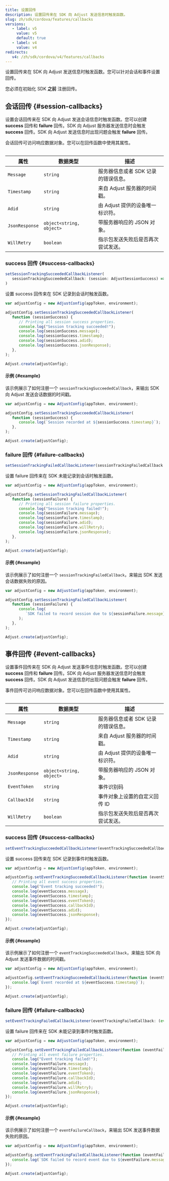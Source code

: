 ```yaml
---
title: 设置回传
description: 设置回传来在 SDK 向 Adjust 发送信息时触发函数。
slug: zh/sdk/cordova/features/callbacks
versions:
   - label: v5
     value: v5
     default: true
   - label: v4
     value: v4
redirects:
   v4: /zh/sdk/cordova/v4/features/callbacks
---
```


设置回传来在 SDK 向 Adjust 发送信息时触发函数。您可以针对会话和事件设置回传。

<Callout type="important">

您必须在初始化 SDK **之前** 注册回传。

</Callout>

## 会话回传 {#session-callbacks}

设置会话回传来在 SDK 向 Adjust 发送会话信息时触发函数。您可以创建 **success** 回传和 **failure** 回传。SDK 向 Adjust 服务器发送信息时会触发 **success** 回传。SDK 向 Adjust 发送信息时出现问题会触发 **failure** 回传。

会话回传可访问响应数据对象。您可以在回传函数中使用其属性。

<Table autoWidth="1,2,3">

| 属性           | 数据类型                 | 描述                                |
| -------------- | ------------------------ | ----------------------------------- |
| `Message`      | `string`                 | 服务器信息或者 SDK 记录的错误信息。 |
| `Timestamp`    | `string`                 | 来自 Adjust 服务器的时间戳。        |
| `Adid`         | `string`                 | 由 Adjust 提供的设备唯一标识符。    |
| `JsonResponse` | `object<string, object>` | 带服务器响应的 JSON 对象。          |
| `WillRetry`    | `boolean`                | 指示包发送失败后是否再次尝试发送。  |

</Table>

### success 回传 {#success-callbacks}

<CodeBlock title="方法签名">

```js
setSessionTrackingSucceededCallbackListener(
   sessionTrackingSucceededCallback: (session: AdjustSessionSuccess) => void
)
```

</CodeBlock>

设置 success 回传来在 SDK 记录到会话时触发函数。

```js
var adjustConfig = new AdjustConfig(appToken, environment);

adjustConfig.setSessionTrackingSucceededCallbackListener(
   function (sessionSuccess) {
      // Printing all session success properties.
      console.log("Session tracking succeeded!");
      console.log(sessionSuccess.message);
      console.log(sessionSuccess.timestamp);
      console.log(sessionSuccess.adid);
      console.log(sessionSuccess.jsonResponse);
   },
);

Adjust.create(adjustConfig);
```

#### 示例 {#example}

该示例展示了如何注册一个 `sessionTrackingSucceededCallback`，来输出 SDK 向 Adjust 发送会话数据的时间戳。

```js
var adjustConfig = new AdjustConfig(appToken, environment);

adjustConfig.setSessionTrackingSucceededCallbackListener(
   function (sessionSuccess) {
      console.log(`Session recorded at ${sessionSuccess.timestamp}`);
   },
);

Adjust.create(adjustConfig);
```

### failure 回传 {#failure-callbacks}

<CodeBlock title="方法签名">

```js
setSessionTrackingFailedCallbackListener(sessionTrackingFailedCallback: (session: AdjustSessionFailure) => void)
```

</CodeBlock>

设置 failure 回传来在 SDK 未能记录到会话时触发函数。

```js
var adjustConfig = new AdjustConfig(appToken, environment);

adjustConfig.setSessionTrackingFailedCallbackListener(
   function (sessionFailure) {
      // Printing all session failure properties.
      console.log("Session tracking failed!");
      console.log(sessionFailure.message);
      console.log(sessionFailure.timestamp);
      console.log(sessionFailure.adid);
      console.log(sessionFailure.willRetry);
      console.log(sessionFailure.jsonResponse);
   },
);

Adjust.create(adjustConfig);
```

#### 示例 {#example}

该示例展示了如何注册一个 `sessionTrackingFailedCallback`，来输出 SDK 发送会话数据失败的原因。

```js
var adjustConfig = new AdjustConfig(appToken, environment);

adjustConfig.setSessionTrackingFailedCallbackListener(
   function (sessionFailure) {
      console.log(
         `SDK failed to record session due to ${sessionFailure.message}`,
      );
   },
);

Adjust.create(adjustConfig);
```

## 事件回传 {#event-callbacks}

设置事件回传来在 SDK 向 Adjust 发送事件信息时触发函数。您可以创建 **success** 回传和 **failure** 回传。SDK 向 Adjust 服务器发送信息时会触发 **success** 回传。SDK 向 Adjust 发送信息时出现问题会触发 **failure** 回传。

事件回传可访问响应数据对象。您可以在回传函数中使用其属性。

<Table autoWidth="1,2,3">

| 属性           | 数据类型                 | 描述                                |
| -------------- | ------------------------ | ----------------------------------- |
| `Message`      | `string`                 | 服务器信息或者 SDK 记录的错误信息。 |
| `Timestamp`    | `string`                 | 来自 Adjust 服务器的时间戳。        |
| `Adid`         | `string`                 | 由 Adjust 提供的设备唯一标识符。    |
| `JsonResponse` | `object<string, object>` | 带服务器响应的 JSON 对象。          |
| `EventToken`   | `string`                 | 事件识别码                          |
| `CallbackId`   | `string`                 | 事件对象上设置的自定义回传 ID       |
| `WillRetry`    | `boolean`                | 指示包发送失败后是否再次尝试发送。  |

</Table>

### success 回传 {#success-callbacks}

<CodeBlock title="方法签名">

```js
setEventTrackingSucceededCallbackListener(eventTrackingSucceededCallback: (event: AdjustEventSuccess) => void)
```

</CodeBlock>

设置 success 回传来在 SDK 记录到事件时触发函数。

```js
var adjustConfig = new AdjustConfig(appToken, environment);

adjustConfig.setEventTrackingSucceededCallbackListener(function (eventSuccess) {
   // Printing all event success properties.
   console.log("Event tracking succeeded!");
   console.log(eventSuccess.message);
   console.log(eventSuccess.timestamp);
   console.log(eventSuccess.eventToken);
   console.log(eventSuccess.callbackId);
   console.log(eventSuccess.adid);
   console.log(eventSuccess.jsonResponse);
});

Adjust.create(adjustConfig);
```

#### 示例 {#example}

该示例展示了如何注册一个 `eventTrackingSucceededCallback`，来输出 SDK 向 Adjust 发送事件数据的时间戳。

```js
var adjustConfig = new AdjustConfig(appToken, environment);

adjustConfig.setEventTrackingSucceededCallbackListener(function (eventSuccess) {
   console.log(`Event recorded at ${eventSuccess.timestamp}`);
});

Adjust.create(adjustConfig);
```

### failure 回传 {#failure-callbacks}

<CodeBlock title="方法签名">

```js
setEventTrackingFailedCallbackListener(eventTrackingFailedCallback: (event: AdjustEventFailure) => void)
```

</CodeBlock>

设置 failure 回传来在 SDK 未能记录到事件时触发函数。

```js
var adjustConfig = new AdjustConfig(appToken, environment);

adjustConfig.setEventTrackingFailedCallbackListener(function (eventFailure) {
   // Printing all event failure properties.
   console.log("Event tracking failed!");
   console.log(eventFailure.message);
   console.log(eventFailure.timestamp);
   console.log(eventFailure.eventToken);
   console.log(eventFailure.callbackId);
   console.log(eventFailure.adid);
   console.log(eventFailure.willRetry);
   console.log(eventFailure.jsonResponse);
});

Adjust.create(adjustConfig);
```

#### 示例 {#example}

该示例展示了如何注册一个 `eventFailureCallback`，来输出 SDK 发送事件数据失败的原因。

```js
var adjustConfig = new AdjustConfig(appToken, environment);

adjustConfig.setEventTrackingFailedCallbackListener(function (eventFailure) {
   console.log(`SDK failed to record event due to ${eventFailure.message}`);
});

Adjust.create(adjustConfig);
```
